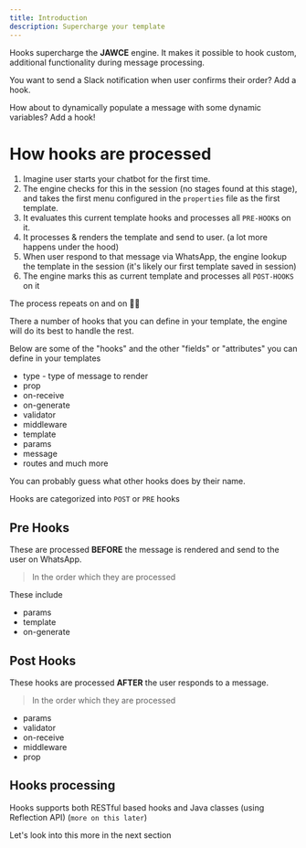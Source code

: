 ```yaml
---
title: Introduction
description: Supercharge your template
---
```

Hooks supercharge the **JAWCE** engine. It makes it possible to hook custom, additional functionality during message processing.

You want to send a Slack notification when user confirms their order? Add a hook.

How about to dynamically populate a message with some dynamic variables? Add a hook!

# How hooks are processed
1. Imagine user starts your chatbot for the first time.
2. The engine checks for this in the session (no stages found at this stage), and takes the first menu configured in the `properties` file as the first template.
3. It evaluates this current template hooks and processes all `PRE-HOOK`s on it.
4. It processes & renders the template and send to user. (a lot more happens under the hood)
5. When user respond to that message via WhatsApp, the engine lookup the template in the session (it's likely our first template saved in session)
6. The engine marks this as current template and processes all `POST-HOOKS` on it

The process repeats on and on 😶‍🌫️

There a number of hooks that you can define in your template, the engine will do its best to handle the rest.

Below are some of the "hooks" and the other "fields" or "attributes" you can define in your templates

- type - type of message to render
- prop
- on-receive
- on-generate
- validator
- middleware
- template
- params
- message
- routes
and much more

You can probably guess what other hooks does by their name.

Hooks are categorized into `POST` or `PRE` hooks


## Pre Hooks
These are processed **BEFORE** the message is rendered and send to the user on WhatsApp.

> In the order which they are processed

These include
- params
- template
- on-generate

## Post Hooks
These hooks are processed **AFTER** the user responds to a message.

> In the order which they are processed

- params
- validator
- on-receive
- middleware
- prop


## Hooks processing
Hooks supports both RESTful based hooks and Java classes (using Reflection API) (`more on this later`)

Let's look into this more in the next section
